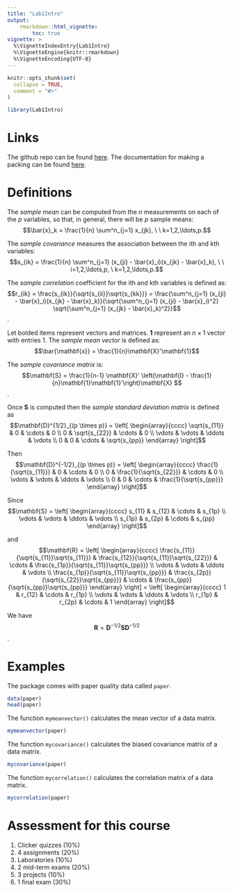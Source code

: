 ```yaml
---
title: "Lab1Intro"
output: 
    rmarkdown::html_vignette:
        toc: true
vignette: >
  %\VignetteIndexEntry{Lab1Intro}
  %\VignetteEngine{knitr::rmarkdown}
  %\VignetteEncoding{UTF-8}
---
```


```r
knitr::opts_chunk$set(
  collapse = TRUE,
  comment = "#>"
)
```

```r
library(Lab1Intro)
```

# Links

The github repo can be found [here](https://github.com/jeffniv/Lab1Intro). The documentation for making a packing can be found [here](http://r-pkgs.had.co.nz/). 

# Definitions

The *sample mean* can be computed from the $n$ measurements on each of the $p$ variables, so that, in general, there will be $p$ sample means:
$$\bar{x}_k = \frac{1}{n} \sum^n_{j=1} x_{jk}, \ \ k=1,2,\ldots,p.$$

The *sample covariance* measures the association between the ith and kth variables:
$$s_{ik} = \frac{1}{n} \sum^n_{j=1} (x_{ji} - \bar{x}_i)(x_{jk} - \bar{x}_k), \ \ i=1,2,\ldots,p, \ k=1,2,\ldots,p.$$ 

The *sample correlation* coefficient for the ith and kth variables is defined as:
$$r_{ik} = \frac{s_{ik}}{\sqrt{s_{ii}}\sqrt{s_{kk}}} = \frac{\sum^n_{j=1} (x_{ji} - \bar{x}_i)(x_{jk} - \bar{x}_k)}{\sqrt{\sum^n_{j=1} (x_{ji} - \bar{x}_i)^2} \sqrt{\sum^n_{j=1} (x_{jk} - \bar{x}_k)^2}}$$.

Let bolded items represent vectors and matrices. $\mathbf{1}$ represent an $n\times 1$ vector with entries $1$. The *sample mean vector* is defined as:
$$\bar{\mathbf{x}} = \frac{1}{n}\mathbf{X}'\mathbf{1}$$

The *sample covariance matrix* is:
$$\mathbf{S} = \frac{1}{n-1} \mathbf{X}' \left(\mathbf{I} - \frac{1}{n}\mathbf{1}\mathbf{1}'\right)\mathbf{X} $$.

Once $\mathbf{S}$ is computed then the *sample standard deviation matrix* is defined as
$$\mathbf{D}^{1/2}_{(p \times p)} = \left[ \begin{array}{cccc} \sqrt{s_{11}} & 0 & \cdots & 0 \\
0 & \sqrt{s_{22}} & \cdots & 0 \\
\vdots & \vdots & \ddots & \vdots \\
0 & 0 & \cdots & \sqrt{s_{pp}} \end{array} \right]$$

Then
$$\mathbf{D}^{-1/2}_{(p \times p)} = \left[ \begin{array}{cccc} \frac{1}{\sqrt{s_{11}}} & 0 & \cdots & 0 \\
0 & \frac{1}{\sqrt{s_{22}}} & \cdots & 0 \\
\vdots & \vdots & \ddots & \vdots \\
0 & 0 & \cdots & \frac{1}{\sqrt{s_{pp}}} \end{array} \right]$$

Since
$$\mathbf{S} = \left[ \begin{array}{cccc} s_{11} & s_{12} & \cdots & s_{1p} \\
\vdots & \vdots & \ddots & \vdots \\
s_{1p} & s_{2p} & \cdots & s_{pp} \end{array} \right]$$

and
$$\mathbf{R} = \left[ \begin{array}{cccc} \frac{s_{11}}{\sqrt{s_{11}}\sqrt{s_{11}}} & \frac{s_{12}}{\sqrt{s_{11}}\sqrt{s_{22}}} & \cdots & \frac{s_{1p}}{\sqrt{s_{11}}\sqrt{s_{pp}}} \\
\vdots & \vdots & \ddots & \vdots \\
\frac{s_{1p}}{\sqrt{s_{11}}\sqrt{s_{pp}}} & \frac{s_{2p}}{\sqrt{s_{22}}\sqrt{s_{pp}}} & \cdots & \frac{s_{pp}}{\sqrt{s_{pp}}\sqrt{s_{pp}}} \end{array} \right] = \left[ \begin{array}{cccc} 1 & r_{12} & \cdots & r_{1p} \\
\vdots & \vdots & \ddots & \vdots \\
r_{1p} & r_{2p} & \cdots & 1 \end{array} \right]$$

We have
$$\mathbf{R} = \mathbf{D}^{-1/2}\mathbf{S}\mathbf{D}^{-1/2}$$.

# Examples

The package comes with paper quality data called `paper`.

```r
data(paper)
head(paper)
```

The function `mymeanvector()` calculates the mean vector of a data matrix.
```r
mymeanvector(paper)
```

The function `mycovariance()` calculates the biased covariance matrix of a data matrix.
```r
mycovariance(paper)
```

The function `mycorrelation()` calculates the correlation matrix of a data matrix.
```r
mycorrelation(paper)
```

# Assessment for this course

1. Clicker quizzes (10%)
2. 4 assignments (20%)
3. Laboratories (10%)
4. 2 mid-term exams (20%)
5. 3 projects (10%)
6. 1 final exam (30%)
